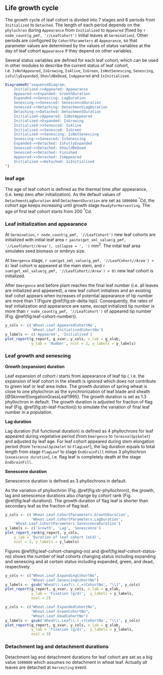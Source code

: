 ## Life growth cycle {#sec:leaf-growth-cycle}

The growth cycle of leaf cohort is divided into 7 stages and 6 periods from `Initialized` to `Detached`. The length of each period depends on the `phylochron` during `Appearance` from `Initialized` to `Appeared` (fixed by `r node_count(g_pmf, '//LeafCohort')` initial leaves at `Germination`). Other periods are configured by `CohortParameters` at `Appearance`, so that parameter values are determined by the values of status variables at the day of leaf cohort `Appearance` if they depend on other variables.

Several status variables are defined for each leaf cohort, which can be used in other modules to describe the current status of leaf cohort, i.e. `IsNotAppeared`, `IsGrowing`, `IsAlive`, `IsGreen`, `IsNotSenescing`, `Senescing`, `isFullyExpanded`, `ShouldBeDead`, `IsAppeared` and `IsInitialised`. 

<div class="fig-input">
```r

DiagrammeR("sequenceDiagram;
	Initialized->>Appeared: Appearance 
	Appeared->>Expanded: GrowthDuration
	Expanded->>Senescing: LagDuration
	Senescing->>Senesced: SenescenceDuration
	Senesced->>Detaching: DetachmentLagDuration
	Detaching->>Detached: DetachmentDuration
    Initialized->Appeared: IsNotAppeared
    Initialized->Expanded: IsGrowing
	Initialized->>Senesced: IsAlive
	Initialized->>Senesced: IsGreen
	Initialized->>Senescing: IsNotSenescing
	Senescing->>Senesced: IsSenescing
	Expanded->>Detached: IsFullyExpanded
	Senesced->>Detached: ShouldBeDead
	Senesced->>Detached: Finished
	Appeared->>Detached: IsAppeared
	Initialized->>Detached: IsInitialised
")
```
</div>



### leaf age

The age of leaf cohort is defined as the thermal time after appearance, (i.e. keep zero after initialization). As the default values of `DetachmentLagDuration` and `DetachmentDuration` are set as `1000000` <sup>&deg;</sup>Cd, the cohort age keeps increasing until growth stage `ReadyForHarvesting`. The age of first leaf cohort starts from  200 <sup>&deg;</sup>Cd.


### Leaf initialization and appearance

At `Germination`, `r node_count(g_pmf, '//LeafCohort')` new leaf cohorts are initialized with initial leaf area `r paste(get_xml_value(g_pmf, '//LeafCohort//Area'), collapse = ', ')` mm^2^. The inital leaf area simulates seed biomass or embryo size. 

At `Emergence` stage, `r sum(get_xml_value(g_pmf, '//LeafCohort//Area') > 0)` leaf cohort is appeared at the main stem, and `r sum(get_xml_value(g_pmf, '//LeafCohort//Area') > 0)` new leaf cohort is initialized. 

After `Emergence` and before plant reaches the final leaf number (i.e. all leaves are initialized and appeared), a new leaf cohort initialises and an existing leaf cohot appears when increases of potential appearance of tip number are more than 1 (Figure \@ref(fig:str-delta-tip)). Consequently, the rates of leaf initialization and appearance are same, except initialized tip number is more than `r node_count(g_pmf, '//LeafCohort')`  of appeared tip number (Fig. \@ref(fig:leaf-cohort-number)).

<div class="fig-output">
```r
y_cols <- c('Wheat.Leaf.AppearedCohortNo',
            'Wheat.Leaf.InitialisedCohortNo')
y_labels <- c('Appeared', 'Initialised')
plot_report(g_report, g_xvar, y_cols, x_lab = g_xlab, 
            y_lab = 'Number', ncol = 2, y_labels = y_labels)

```
</div>


### Leaf growth and senescing

**Growth (expansion) duration**

Leaf expansion of cohort $i$ starts from appearance of leaf tip $i$, i.e. the expansion of leaf cohort in the sheath is ignored which does not contribute to green leaf or leaf area index. The growth duration of spring wheat is close to one phylochron as the synchronization of leaf blade and sheath [@SkinnerElongationGrassLeaf1995]. The growth duration is set as 1.3 phyllochron in default. The growth duration is adjusted for fraction of flag leaf (Fig. \@ref(fig:str-leaf-fraction)) to simulate the variation of final leaf number in a population.

**Lag duration**

Lag duration (full functional duration) is defined as 4 phyllochrons for leaf appeared during vegetative period (from `Emergence` to `TerminalSpikelet`) and adjusted by leaf age. For leaf cohort appeared during stem elongation period (from `TerminalSpikelet` to `FlagLeaf`), the lag duration equals to total length from stage `FlagLeaf` to stage `EndGrainFill` minus 3 phyllochron (`senescence duration`), i.e. flag leaf is completely death at the stage `EndGrainFill`. 


**Senescene duration**

Senescence duration is defined as 3 phyllochrons in default.

As the variation of phyllochron (Fig. \@ref(fig:str-phyllochron)), the growth, lag and senescence durations also change by cohort rank (Fig. \@ref(fig:leaf-duration)). The growth duration of flag leaf is shorter than secondary leaf as the fraction of flag leaf.

<div class="fig-input">
```r
y_cols <- c('Wheat.Leaf.CohortParameters.GrowthDuration',
            'Wheat.Leaf.CohortParameters.LagDuration',
    'Wheat.Leaf.CohortParameters.SenescenceDuration')
y_labels <- c('Growth', 'Lag', 'Senescence')
plot_report_rank(g_report, y_cols, 
    y_lab = 'Duration of leaf cohort (oCd)',
    ncol = 3, y_labels = y_labels)
```
</div>


Figures \@ref(fig:leaf-cohort-changing-no) and \@ref(fig:leaf-cohort-status-no) shows the number of leaf cohorts changing status including expanding and senescing and at certain status including expanded, green, and dead, respectively.

<div class="fig-output">
```r
y_cols <- c("Wheat.Leaf.ExpandingCohortNo",
            "Wheat.Leaf.SenescingCohortNo")
y_labels <- gsub('Wheat\\.Leaf\\.(.+)CohortNo', "\\1", y_cols)
plot_report(g_report, g_xvar, y_cols, x_lab = g_xlab, 
            y_lab = 'Fixation (g/d)',  y_labels = y_labels,
            ncol = 2)

```
</div>


<div class="fig-output">
```r
y_cols <- c("Wheat.Leaf.ExpandedCohortNo",
            "Wheat.Leaf.GreenCohortNo",
            "Wheat.Leaf.DeadCohortNo")
y_labels <- gsub('Wheat\\.Leaf\\.(.+)CohortNo', "\\1", y_cols)
plot_report(g_report, g_xvar, y_cols, x_lab = g_xlab, 
            y_lab = 'Fixation (g/d)',  y_labels = y_labels,
            ncol = 3)

```
</div>




### Detachment lag and detachment durations
Detachment lag and detachment durations for leaf cohort are set as a big value `1000000` which assumes no detachment in wheat leaf. Actually all leaves are detached at `Harvesting` event. 


<!--

### Drought stress on leaf development

After appearance, leaf development is accelerated by the drought stress through increasing the daily thermal time, i.e. leaf age is accelerated by drought. The factor of acceleration depends on the ratio of water supply and demand (Figure \@ref(fig:water-supply-demand-ratio)). Daily thermal time is doubled when there is no water supply (i.e. Ratio of water supply and demand equals to zero), and no acceleration when ratio above 0.7 (The values in Figure \@ref(fig:leaf-development-drought) plus one).


<div class="fig-input">
```r


#path <- '//AddFunction[Name="DroughtInducedSenAcceleration"]/MultiplyFunction[Name="Stress"]/LinearInterpolationFunction[Name="StressFactor"]'
#plot_xypair(g_pmf, path, x_lab'Ratio of water supply and demand', y_lab = 'Ratio of acceleration of thermal time')
```
</div>


```csharp
//Acellerate thermal time accumulation if crop is water stressed.
double _ThermalTime;
if ((LeafCohortParameters.DroughtInducedSenAcceleration != null) && (IsFullyExpanded))
    _ThermalTime = TT * LeafCohortParameters.DroughtInducedSenAcceleration.Value;
else _ThermalTime = TT;

```


-->
